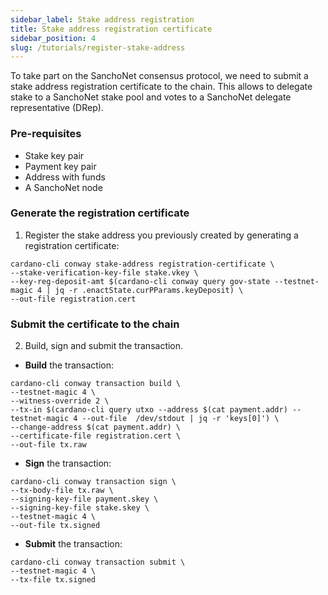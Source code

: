 ```yaml
---
sidebar_label: Stake address registration
title: Stake address registration certificate
sidebar_position: 4
slug: /tutorials/register-stake-address
---
```


To take part on the SanchoNet consensus protocol, we need to submit a stake address registration certificate to the chain. This allows to delegate stake to a SanchoNet stake pool
and votes to a SanchoNet delegate representative (DRep).

### Pre-requisites

* Stake key pair
* Payment key pair
* Address with funds
* A SanchoNet node

### Generate the registration certificate

1. Register the stake address you previously created by generating a registration certificate:

```
cardano-cli conway stake-address registration-certificate \
--stake-verification-key-file stake.vkey \
--key-reg-deposit-amt $(cardano-cli conway query gov-state --testnet-magic 4 | jq -r .enactState.curPParams.keyDeposit) \
--out-file registration.cert
```

### Submit the certificate to the chain

2. Build, sign and submit the transaction.

* **Build** the transaction:

```
cardano-cli conway transaction build \
--testnet-magic 4 \
--witness-override 2 \
--tx-in $(cardano-cli query utxo --address $(cat payment.addr) --testnet-magic 4 --out-file  /dev/stdout | jq -r 'keys[0]') \
--change-address $(cat payment.addr) \
--certificate-file registration.cert \
--out-file tx.raw
```

* **Sign** the transaction:

```
cardano-cli conway transaction sign \
--tx-body-file tx.raw \
--signing-key-file payment.skey \
--signing-key-file stake.skey \
--testnet-magic 4 \
--out-file tx.signed
```

* **Submit** the transaction:

```
cardano-cli conway transaction submit \
--testnet-magic 4 \
--tx-file tx.signed
```